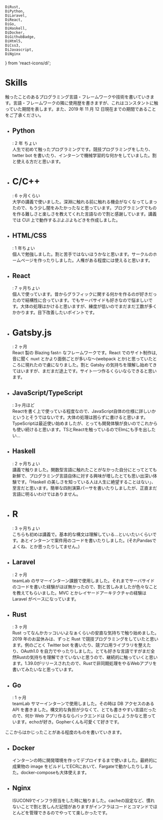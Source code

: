 	DiRust,
	DiPython,
	DiLaravel,
	DiReact,
	DiGo,
	DiHaskell,
	DiDocker,
	DiGithubBadge,
	DiHtml5,
	DiCss3,
    DiJavascript,
    DiNginx
} from 'react-icons/di';

# Skills

触ったことのあるプログラミング言語・フレームワークや技術を書いていきます。言語・フレームワークの隣に使用歴を書きますが、これはコンスタントに触っていた期間を表します。また、2019 年 11 月 12 日現在までの期間であることをご了承ください。

-   <Card>
        <div><DiPython /><h2>Python</h2></div>
        <p>: 2 年 ちょい<br />人生で初めて触ったプログラミングです。競技プログラミングをしたり、twtter bot を書いたり、インターンで機械学習的な何かをしていました。割と使える方だと思います。</p>
    </Card>
-   <Card>
        <div><h1>C/C++</h1></div>
        <p>: 6 ヶ月くらい<br />大学の講義で使いました。深淵に触れる前に触れる機会がなくなってしまったので、もう少し闇をみたかったなと思っています。プログラミングでものを作る難しさと楽しさを教えてくれた言語なので割と感謝しています。講義では CUI 上で動作するぷよぷよもどきを作成しました。</p>
    </Card>
-   <Card>
        <div><DiHtml5 /><DiCss3 /><h2>HTML/CSS</h2></div>
        <p>: 1 年ちょい<br />個人で勉強しました。割と苦手ではないほうかなと思います。サークルのホームページを作ったりしました。人権がある程度には使えると思います。</p>
    </Card>
-   <Card>
        <div><DiReact /><h2>React</h2></div>
        <p>: 7 ヶ月ちょい<br/>個人で使っています。昔からグラフィックに関する何かを作るのが好きだったので結構性に合っています。でもサーバサイドも好きなので悩ましいです。大体の処理はかけると思いますが、練度が低いのでまだまだ工数が多くかかります。目下改善したいポイントです。</p>
    </Card>
-   <Card>
        <div><h1>Gatsby.js</h1></div>
        <p>: 2 ヶ月<br />React 製の Blazing fast🔥 なフレームワークです。React でのサイト制作は,音に聞く nuxt とかより面倒ごとが多いな〜(webpack とか)と思っていたところに現れたので虜になりました。割と Gatsby の気持ちを理解し始めてきてはいますが、まだまだ途上です。サイト一つ作るくらいならできると思います。</p>
    </Card>
-   <Card>
        <div><DiJavascript/><h2>JavaScript/TypeScript</h2></div>
        <p>: 3ヶ月ほど<br />Reactを書く上で使っている程度なので、JavaScript自体の仕様に詳しいかというとそうではないです。大体の処理は困らずに書けると思います。TypeScriptは最近使い始めましたが、とっても開発体験が良いのでこれからも使い続けると思います。TSとReactを触っているのでElmにも手を出したい...</p>
    </Card>
-   <Card>
        <div><DiHaskell /><h2>Haskell</h2></div>
        <p>: 2 ヶ月ちょい<br />講義で触りました。関数型言語に触れたことがなかった自分にとってとても新鮮で、プログラミング言語自体に対する興味が増したとても思い出深い体験です。「Haskell の美しさを知っている人は人生に絶望することはない」、至言だと思います。簡単な四則演算パーサを書いたりしましたが、正直まだ言語に明るいわけではありません。</p>
    </Card>
-   <Card>
        <div><h1>R</h1></div>
        <p>: 3 ヶ月ちょい<br />こちらも初めは講義で。基本的な構文は理解している...といいたいくらいです。あとインターンで案件用のコードを書いたりしました。(それPandasでよくね、とか思ったりしてません。)</p>
    </Card>
-   <Card>
        <div><DiLaravel /><h2>Laravel</h2></div>
        <p>: 2 ヶ月<br />teamLab のサマーインターン課題で使用しました。それまでサーバサイドのコードを書いた経験がほぼ無かったので、割と苦しみましたが色々なことを教えてもらいました。MVC とかレイヤードアーキテクチャの経験は Laravel がベースになっています。</p>
    </Card>
-   <Card>
        <div><DiRust /><h2>Rust</h2></div>
        <p>: 3 ヶ月<br />Rust ってなんかカッコいいよなぁくらいの安直な気持ちで触り始めました。2019 年のお盆休みは、ずっと Rust で競技プログラミングをしていたと思います。例のごとく Twitter bot を書いたり、競プロ用ライブラリを整えたり、OAuth1.0 を自力でやったりしました。とても好きな言語ですがまだ全然Rustの気持ちを理解できていないと思うので、継続的に触っていくと思います。1.39.0がリリースされたので、Rustで非同期処理をやるWebアプリを書いてみたいなと思っています。</p>
    </Card>
-   <Card>
        <div><DiGo /><h2>Go</h2></div>
        <p>: 1 ヶ月<br />teamLab サマーインターンで使用しました。その時は DB アクセスのある API を書きました。構文的な負担が少なくて、とても書きやすい言語だったので、何か Web アプリ作るならバックエンドは Go にしようかなと思っています。echoが好き。Gopherくんも可愛くて好きです。</p>
    </Card>

ここからはかじったことがある程度のものを書いていきます。

-   <Card>
        <div><DiDocker /><h2>Docker</h2></div>
        <p>インターンの時に開発環境を作ってデプロイするまで使いました。最終的に成果物の image をビルドしてECRにおいて、Fargateで動かしたりしました。docker-composeも大体使えます。</p>
    </Card>
-   <Card>
        <div><DiNginx /><h2>Nginx</h2></div>
        <p>ISUCON9でインフラ担当をした時に触りました。cacheの設定など、慣れないことで割と苦しんだ記憶がありますがインフラはコードとコマンドでほとんどを管理できるのでやってて楽しかったです。</p>
    </Card>